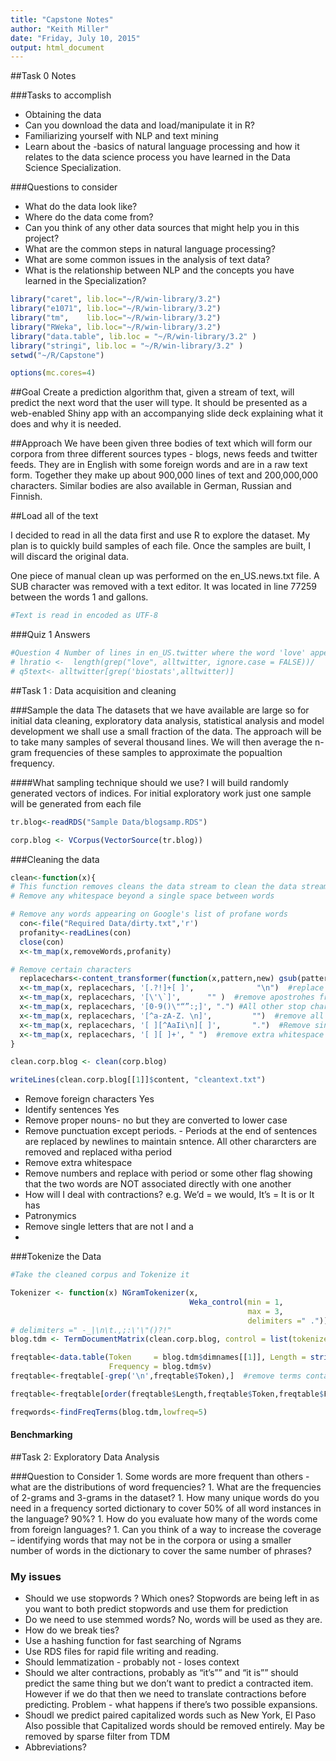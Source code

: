 ```yaml
---
title: "Capstone Notes"
author: "Keith Miller"
date: "Friday, July 10, 2015"
output: html_document
---
```


##Task 0 Notes

###Tasks to accomplish

- Obtaining the data 
- Can you download the data and load/manipulate it in R?  
- Familiarizing yourself with NLP and text mining 
- Learn about the -basics of natural language processing and how it relates to the data science process you have learned in the Data Science Specialization.

###Questions to consider

- What do the data look like?
- Where do the data come from?
- Can you think of any other data sources that might help you in this project?
- What are the common steps in natural language processing?
- What are some common issues in the analysis of text data?
- What is the relationship between NLP and the concepts you have learned in the Specialization?

```r
library("caret", lib.loc="~/R/win-library/3.2")
library("e1071", lib.loc="~/R/win-library/3.2")
library("tm",    lib.loc="~/R/win-library/3.2")
library("RWeka", lib.loc="~/R/win-library/3.2")
library("data.table", lib.loc = "~/R/win-library/3.2" )
library("stringi", lib.loc = "~/R/win-library/3.2" )
setwd("~/R/Capstone")

options(mc.cores=4)

```


##Goal
Create a prediction algorithm that, given a stream of text, will predict the next word that the user will type.  It should be presented as a web-enabled Shiny app with an accompanying slide deck explaining what it does and why it is needed.  

##Approach
We have been given three bodies of text which will form our corpora from three different sources types - blogs, news feeds and twitter feeds. They are in English with some foreign words and are in a raw text form.  Together they make up about 900,000 lines of text and 200,000,000 characters.  Similar bodies are also available in German, Russian and Finnish.  

##Load all of the text

I decided to read in all the data first and use R to explore the dataset.  My plan is to quickly build samples of each file.  Once the samples are built, I will discard the original data. 

One piece of manual clean up was performed on the en_US.news.txt file.  A SUB character was removed with a text editor.  It was located in line 77259 between the words 1 and gallons. 

```r
#Text is read in encoded as UTF-8


```
###Quiz 1 Answers
```r

#Question 4 Number of lines in en_US.twitter where the word 'love' appears
# lhratio <-  length(grep("love", alltwitter, ignore.case = FALSE))/        length(grep("hate", alltwitter, ignore.case = FALSE))
# q5text<- alltwitter[grep('biostats',alltwitter)]


```


##Task 1 : Data acquisition and cleaning



###Sample the data
The datasets that we have available are large so for initial data cleaning, exploratory data analysis, statistical analysis and model development we shall use a small fraction of the data.   The approach will be to take many  samples of several thousand lines.  We will then average the n-gram frequencies of these samples to approximate the popualtion frequency. 

####What sampling technique should we use?
I will build randomly generated vectors of indices.  For initial exploratory work just one sample will be generated from each file
```r


tr.blog<-readRDS("Sample Data/blogsamp.RDS")

corp.blog <- VCorpus(VectorSource(tr.blog))
```


###Cleaning the data

```r

clean<-function(x){
# This function removes cleans the data stream to clean the data streams.  Intitially we wil remove 
# Remove any whitespace beyond a single space between words  

# Remove any words appearing on Google's list of profane words  
  con<-file("Required Data/dirty.txt",'r')
  profanity<-readLines(con)
  close(con)
  x<-tm_map(x,removeWords,profanity)

# Remove certain characters    
  replacechars<-content_transformer(function(x,pattern,new) gsub(pattern, new, x))
  x<-tm_map(x, replacechars, '[.?!]+[ ]',              "\n")  #replace all sentence ending chars with newline
  x<-tm_map(x, replacechars, '[\'\`]',      "" )  #remove apostrohes from contractions 
  x<-tm_map(x, replacechars, '[0-9()\"“”:;]', ".") #All other stop characters and numerics replace with a period
  x<-tm_map(x, replacechars, '[^a-zA-Z. \n]',         "")  #remove all other unknown chars
  x<-tm_map(x, replacechars, '[ ][^AaIi\n][ ]',       ".")  #Remove single letters that are not valid single letters
  x<-tm_map(x, replacechars, '[ ][ ]+', " ")  #remove extra whitespace
}

clean.corp.blog <- clean(corp.blog)

writeLines(clean.corp.blog[[1]]$content, "cleantext.txt")

```


- Remove foreign characters  Yes
- Identify sentences Yes
- Remove proper nouns-  no but they are converted to lower case
- Remove punctuation except periods.  - Periods at the end of sentences are replaced by newlines to maintain sntence.  All other chararcters are removed and replaced witha period 
- Remove extra whitespace
- Remove numbers and replace with period or some other flag showing that the two words are NOT associated directly with one another
- How will I deal with contractions?  e.g. We'd = we would, It's = It is or It has
- Patronymics
- Remove single letters that are not I and a
-

###Tokenize the Data
```r
#Take the cleaned corpus and Tokenize it

Tokenizer <- function(x) NGramTokenizer(x, 
                                        Weka_control(min = 1, 
                                                     max = 3,
                                                     delimiters =" ."))
# delimiters =" -_|\n\t.,;:\'\"()?!"
blog.tdm <- TermDocumentMatrix(clean.corp.blog, control = list(tokenize = Tokenizer))

freqtable<-data.table(Token     = blog.tdm$dimnames[[1]], Length = stri_count_words(blog.tdm$dimnames[[1]]),
                      Frequency = blog.tdm$v)
freqtable<-freqtable[-grep('\n',freqtable$Token),]  #remove terms containing a new line i.c token that span sentences

freqtable<-freqtable[order(freqtable$Length,freqtable$Token,freqtable$Frequency),]

freqwords<-findFreqTerms(blog.tdm,lowfreq=5)
```

#### Benchmarking



##Task 2: Exploratory Data Analysis


###Question to Consider
1. Some words are more frequent than others - what are the distributions of word frequencies?
1. What are the frequencies of 2-grams and 3-grams in the dataset?
1. How many unique words do you need in a frequency sorted dictionary to cover 50% of all word instances in the language? 90%?
1. How do you evaluate how many of the words come from foreign languages?
1. Can you think of a way to increase the coverage -- identifying words that may not be in the corpora or using a smaller number of words in the dictionary to cover the same number of phrases?

### My issues  
- Should we use stopwords ?  Which ones?  Stopwords are being left in as you want to both predict stopwords and use them for prediction
- Do we need to use stemmed words?   No, words will be used as they are.
- How do we break ties?
- Use a hashing function for fast searching of Ngrams
- Use RDS files for rapid file writing and reading.  
- Should lemmatization - probably not - loses context
- Should we alter contractions,  probably as "it's"" and "it is"" should predict the same thing but we don't want to predict a contracted item.  However if we do that then we need to translate contractions before predicting.  Problem - what happens if there's two possible expansions.
- Shoudl we predict paired capitalized words such as New York, El Paso Also possible that Capitalized words should be removed entirely.  May be removed by sparse filter from TDM
- Abbreviations? 
